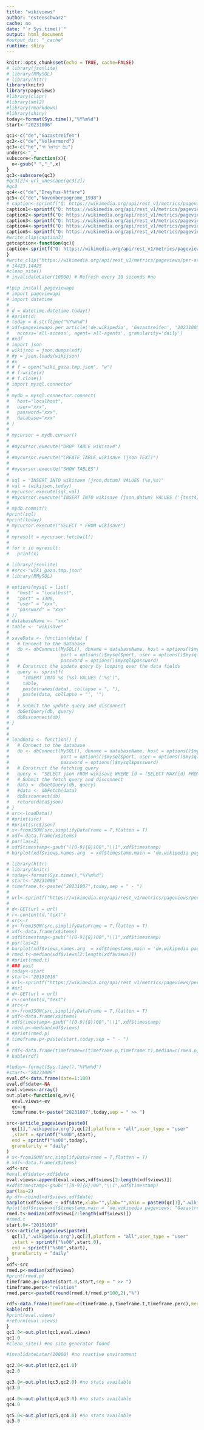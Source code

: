 ```yaml
---
title: "wikiviews"
author: "esteeschwarz"
cache: no
date: "`r Sys.time()`"
output: html_document
#output_dir: "_cache"
runtime: shiny
---
```


```r
knitr::opts_chunk$set(echo = TRUE, cache=FALSE)
# library(jsonlite)
# library(RMySQL)
# library(httr)
library(knitr)
library(pageviews)
#library(clipr)
#library(xml2)
#library(rmarkdown)
#library(shiny)
today<-format(Sys.time(),"%Y%m%d")
start<-"20231006"
```

```r
qc1<-c("de","Gazastreifen")
qc2<-c("de","Völkermord")
qc3<-c("he","עם ישראל חי")
unders<-"_"
subscore<-function(x){
  o<-gsub(" ","_",x)
}
qc3<-subscore(qc3)
#qc3[2]<-url_unescape(qc3[2])
#qc3
qc4<-c("de","Dreyfus-Affäre")
qc5<-c("de","Novemberpogrome_1938")
# caption<-sprintf("Q: https://wikimedia.org/api/rest_v1/metrics/pageviews/per-article/%s.wikipedia/all-access/user/Gazastreifen/daily/%s00/%s00",start,today)
caption1<-sprintf("Q: https://wikimedia.org/api/rest_v1/metrics/pageviews/per-article/%s.wikipedia.org/all-access/user/%s/daily/%s00/%s00",qc1[1],qc1[2],start,today)
caption2<-sprintf("Q: https://wikimedia.org/api/rest_v1/metrics/pageviews/per-article/%s.wikipedia.org/all-access/user/%s/daily/%s00/%s00",qc2[1],qc2[2],start,today)
caption3<-sprintf("Q: https://wikimedia.org/api/rest_v1/metrics/pageviews/per-article/%s.wikipedia.org/all-access/user/%s/daily/%s00/%s00",qc3[1],qc3[2],start,today)
caption4<-sprintf("Q: https://wikimedia.org/api/rest_v1/metrics/pageviews/per-article/%s.wikipedia.org/all-access/user/%s/daily/%s00/%s00",qc4[1],qc4[2],start,today)
caption5<-sprintf("Q: https://wikimedia.org/api/rest_v1/metrics/pageviews/per-article/%s.wikipedia.org/all-access/user/%s/daily/%s00/%s00",qc5[1],qc5[2],start,today)
#write_clip(caption3)
getcaption<-function(qc){
caption<-sprintf("Q: https://wikimedia.org/api/rest_v1/metrics/pageviews/per-article/%s.wikipedia.org/all-access/user/%s/daily/%s00/%s00",qc[1],qc[2],start,today)
}
#write_clip("https://wikimedia.org/api/rest_v1/metrics/pageviews/per-article/he.wikipedia.org/all-access/user/עם_ישראל_חי/daily/2023100600/2023102100") # chg content cache prevent: todo!
# 14423.14425
#clean_site()
# invalidateLater(10000) # Refresh every 10 seconds #no
```


```python
#!pip install pageviewapi
# import pageviewapi
# import datetime
# 
# d = datetime.datetime.today()
# #print(d)
# today = d.strftime("%Y%m%d")
# xdf=pageviewapi.per_article('de.wikipedia', 'Gazastreifen', '20231005', today,
#   access='all-access', agent='all-agents', granularity='daily')
# #xdf
# import json
# wikijson = json.dumps(xdf)
# #y = json.loads(wikijson)
# #x
# # f = open("wiki_gaza.tmp.json", "w")
# # f.write(x)
# # f.close()
# import mysql.connector
# 
# mydb = mysql.connector.connect(
#   host="localhost",
#   user="xxx",
#   password="xxx",
#   database="xxx"
# )
# 
# mycursor = mydb.cursor()
# 
# #mycursor.execute("DROP TABLE wikisave")
# 
# #mycursor.execute("CREATE TABLE wikisave (json TEXT)")
# 
# #mycursor.execute("SHOW TABLES")
# 
# sql = "INSERT INTO wikisave (json,datum) VALUES (%s,%s)"
# val = (wikijson,today)
# mycursor.execute(sql,val)
# #mycursor.execute("INSERT INTO wikisave (json,datum) VALUES ('{test4}', 'directR')") #wks
# 
# mydb.commit()
#print(sql)
#print(today)
# mycursor.execute("SELECT * FROM wikisave")
# 
# myresult = mycursor.fetchall()
# 
# for x in myresult:
#   print(x)
```

```r
# library(jsonlite)
# #src<-"wiki_gaza.tmp.json"
# library(RMySQL)

# options(mysql = list(
#   "host" = "localhost",
#   "port" = 3306,
#   "user" = "xxx",
#   "password" = "xxx"
# ))
# databaseName <- "xxx"
# table <- "wikisave"
# 
# saveData <- function(data) {
#   # Connect to the database
#   db <- dbConnect(MySQL(), dbname = databaseName, host = options()$mysql$host, 
#                   port = options()$mysql$port, user = options()$mysql$user, 
#                   password = options()$mysql$password)
#   # Construct the update query by looping over the data fields
#   query <- sprintf(
#     "INSERT INTO %s (%s) VALUES ('%s')",
#     table, 
#     paste(names(data), collapse = ", "),
#     paste(data, collapse = "', '")
#   )
#   # Submit the update query and disconnect
#   dbGetQuery(db, query)
#   dbDisconnect(db)
# }
# 
# 
# loadData <- function() {
#   # Connect to the database
#   db <- dbConnect(MySQL(), dbname = databaseName, host = options()$mysql$host, 
#                   port = options()$mysql$port, user = options()$mysql$user, 
#                   password = options()$mysql$password)
#   # Construct the fetching query
#   query <- "SELECT json FROM wikisave WHERE id = (SELECT MAX(id) FROM wikisave)"
#   # Submit the fetch query and disconnect
#   data <- dbGetQuery(db, query)
#   #data <- dbFetch(data)
#   dbDisconnect(db)
#   return(data$json)
# }
# src<-loadData()
# #print(src)
# #print(src$json)
# x<-fromJSON(src,simplifyDataFrame = T,flatten = T)
# xdf<-data.frame(x$items)
# par(las=2)
# xdf$timestamp<-gsub("([0-9]{8})00","\\1",xdf$timestamp)
# barplot(xdf$views,names.arg  = xdf$timestamp,main = 'de.wikipedia pageviews: "Gazastreifen"')
```

```r
# library(httr)
# library(knitr)
# today<-format(Sys.time(),"%Y%m%d")
# start<-"20231006"
# timeframe.t<-paste("20231007",today,sep = " - ")
# 
# url<-sprintf("https://wikimedia.org/api/rest_v1/metrics/pageviews/per-article/de.wikipedia/all-access/user/Gazastreifen/daily/%s00/%s00",start,today)
# 
# d<-GET(url = url)
# r<-content(d,"text")
# src<-r
# x<-fromJSON(src,simplifyDataFrame = T,flatten = T)
# xdf<-data.frame(x$items)
# xdf$timestamp<-gsub("([0-9]{8})00","\\1",xdf$timestamp)
# par(las=2)
# barplot(xdf$views,names.arg  = xdf$timestamp,main = 'de.wikipedia pageviews: "Gazastreifen"')
# rmed.t<-median(xdf$views[2:length(xdf$views)])
# #print(rmed.t)
# ### past
# today<-start
# start<-"20151010"
# url<-sprintf("https://wikimedia.org/api/rest_v1/metrics/pageviews/per-article/de.wikipedia/all-access/user/Gazastreifen/daily/%s00/%s00",start,today)
# #url
# d<-GET(url = url)
# r<-content(d,"text")
# src<-r
# x<-fromJSON(src,simplifyDataFrame = T,flatten = T)
# xdf<-data.frame(x$items)
# xdf$timestamp<-gsub("([0-9]{8})00","\\1",xdf$timestamp)
# rmed.p<-median(xdf$views)
# #print(rmed.p)
# timeframe.p<-paste(start,today,sep = " - ")
# 
# rdf<-data.frame(timeframe=c(timeframe.p,timeframe.t),median=c(rmed.p,rmed.t))
# kable(rdf)

```

```r
#today<-format(Sys.time(),"%Y%m%d")
#start<-"20231006"
eval.df<-data.frame(date=1:100)
eval.df$date<-NA
eval.views<-array()
out.plot<-function(q,ev){
  eval.views<-ev
  qc<-q
  timeframe.t<-paste("20231007",today,sep = " >> ")

src<-article_pageviews(paste0(
  qc[1],".wikipedia.org"),qc[2],platform = "all",user_type = "user"
  ,start = sprintf("%s00",start),
  end = sprintf("%s00",today),
  granularity = "daily"
)
# x<-fromJSON(src,simplifyDataFrame = T,flatten = T)
# xdf<-data.frame(x$items)
xdf<-src
#eval.df$date<-xdf$date
eval.views<-append(eval.views,xdf$views[2:length(xdf$views)])
#xdf$timestamp<-gsub("([0-9]{8})00","\\1",xdf$timestamp)
par(las=2)
#p.df<-cbind(xdf$views,xdf$date)
barplot(xdf$views ~ xdf$date,xlab="",ylab="",main = paste0(qc[1],".wikipedia pageviews: [",qc[2],"]"))
#plot(xdf$views~xdf$timestamp,main = 'de.wikipedia pageviews: "Gazastreifen"')
rmed.t<-median(xdf$views[2:length(xdf$views)])
#rmed.t
start.0<-"20151010"
src<-article_pageviews(paste0(
  qc[1],".wikipedia.org"),qc[2],platform = "all",user_type = "user"
  ,start = sprintf("%s00",start.0),
  end = sprintf("%s00",start),
  granularity = "daily"
)
xdf<-src
rmed.p<-median(xdf$views)
#print(rmed.p)
timeframe.p<-paste(start.0,start,sep = " >> ")
timeframe.perc<-"relation"
rmed.perc<-paste0(round(rmed.t/rmed.p*100,2),"%")

rdf<-data.frame(timeframe=c(timeframe.p,timeframe.t,timeframe.perc),median=c(rmed.p,rmed.t,rmed.perc))
kable(rdf)
#print(eval.views)
#return(eval.views)
}
qc1.0<-out.plot(qc1,eval.views)
qc1.0
#clean_site() #no site generator found

#invalidateLater(10000) #no reactive environment
```

```r
qc2.0<-out.plot(qc2,qc1.0)
qc2.0
```

```r
qc3.0<-out.plot(qc3,qc2.0) #no stats available
qc3.0
```

```r
qc4.0<-out.plot(qc4,qc3.0) #no stats available
qc4.0
```

```r
qc5.0<-out.plot(qc5,qc4.0) #no stats available
qc5.0
```

